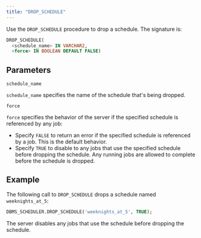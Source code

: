 ```yaml
---
title: "DROP_SCHEDULE"
---
```


Use the `DROP_SCHEDULE` procedure to drop a schedule. The signature is:

```sql
DROP_SCHEDULE(
  <schedule_name> IN VARCHAR2,
  <force> IN BOOLEAN DEFAULT FALSE)
```

## Parameters

`schedule_name`

 `schedule_name` specifies the name of the schedule that's being dropped.

`force`

 `force` specifies the behavior of the server if the specified schedule is referenced by any job:

  -   Specify `FALSE` to return an error if the specified schedule is referenced by a job. This is the default behavior.
  -   Specify `TRUE` to disable to any jobs that use the specified schedule before dropping the schedule. Any running jobs are allowed to complete before the schedule is dropped.

## Example

The following call to `DROP_SCHEDULE` drops a schedule named `weeknights_at_5`:

```sql
DBMS_SCHEDULER.DROP_SCHEDULE('weeknights_at_5', TRUE);
```

The server disables any jobs that use the schedule before dropping the schedule.

